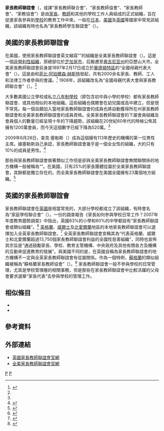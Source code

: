 {{Globalize}}
'''家長教師聯誼會'''（{{lang|en|'''Parent-Teacher Association'''}}，或譯“家長教師聯合會”、“家長教師協會”、“家長教師會”、“家教協會”）是由[[家長|家長]]、[[教師|教師]]和其他的學校工作人員組成的正式組織，旨在促進家長參與到[[學校|學校]]的教育工作中來。一般在[[日本|日本]]、[[美國|美國]]及[[英國|英國]]等國家中常見該組織，該組織有時也名為“家長教師學生聯誼會”（{{lang|en|Parent-Teacher-Student Association}}）。

== 美國的家長教師聯誼會 ==
在美國，使用家長教師聯誼會英文縮寫“{{lang|en|PTA}}”的組織是全美家長教師聯誼會（{{lang|en|National Parent Teacher Association}}）。這是一個[[非營利組織|非營利性組織]]，原總部位於[[芝加哥市|芝加哥市]]，后搬遷至[[弗吉尼亚州|弗吉尼亚州]]的亞歷山大市。全美家長教師聯誼會前身是1897年2月17日成立於[[華盛頓特區|華盛頓特區]]的“全國母親代表大會”（{{lang|en|National Congress of Mothers}}）。這是由{{Link-en|愛麗絲·麥克萊倫·伯尼|Alice McLellan Birney}}和[[菲比·阿珀爾森·赫斯特|菲比·阿珀爾森·赫斯特]]發起，共有2000余名家長、教師、工人和法律工作者參與的會議。<ref name="Tillman">{{cite book|last=Tillman|first=Elvena B.|editor=Edward T. James|title=Notable American Women: A Biographical Dictionary: Notable American Women, 1607-1950: A Biographical Dictionary.|volume=I|date=January 1, 1971|publisher=Belknap Press|isbn=9780674627345|pages=147–48}}</ref> 1908年，該組織改名為“全國母親代表大會與家長教師聯合會”（{{lang|en|National Congress of Mothers and Parent-Teacher Associations}}）。<ref name="Tillman"/>

大多數美國公立學校或私立[[八年制學校|八年制學校]]（即包含初中與小學的學校）都有家長教師聯誼會、{{tsl|en|Parent Teacher Organization|家長教師組織}}或其他相似的本地組織。這些組織也偶爾會在幼兒園或高中建立，但是很不常見。每一個自願加入當地家長教師聯誼會的成員也將自動獲得所在州家長教師聯誼會和全美家長教師聯誼會的成員資格。全美家長教師聯誼會的下屬會員組織及會員個人的數量已經呈現十年的下降趨勢，該組織在20世紀60年代的時候公佈其擁有1200萬會員，而今天這個數字已經下降為520萬。<ref name="faq"/>

2009年6月28日，查克·塞勒斯（{{lang|en|Chuck Saylors}}）成為這個擁有113年歷史的機構的第一位男性主席。據塞勒斯自己承認，家長教師聯誼會幾乎是一個全女性的組織，大約只有10%的成員是男性。<ref name="PTA Welcomes First Male President">{{cite web |url=http://www.npr.org/templates/story/story.php?storyId=106027156 |title=PTA Welcomes First Male President |accessdate=2009-06-28 |work=NPR story |archive-date=2016-03-04 |archive-url=https://web.archive.org/web/20160304224658/http://www.npr.org/templates/story/story.php?storyId=106027156 |dead-url=no }}</ref>

那些與家長教師聯誼會做著類似工作但是卻與全美家長教師聯誼會無關聯關係的地方機構一般被稱為“{{tsl|en|Parent Teacher Organization|家長教師組織}}”。在美國，只有25%的家長團體從屬於全美家長教師聯誼會，其餘都是獨立存在的。而全美家長教師聯誼會在美國全國擁有23萬個地方組織。<ref name="faq">{{cite web |url=http://www.pta.org/1169.asp |title=FAQs / PTA Annual Report |accessdate=2009-03-09 |work=National PTA (United States) |deadurl=yes |archiveurl=https://web.archive.org/web/20090309045544/http://pta.org/1169.asp |archivedate=2009-03-09 |df= }}</ref>

== 英國的家長教師聯誼會 ==
家長教師聯誼會在[[英國|英國]]是相當常見的，大部分學校都成立了該組織，有時會名為“家庭學校聯合會”（{{lang|en|Home School Associations}}）。一份{{Link-en|英國國家教育研究基金會|National Foundation for Educational Research}}的調查報告《家長如何參與學校日常工作？2007年年度教育趨勢調查》中指出，英國83%的小學和60%的中學都設有“家長教師聯誼會或類似組織”。<ref>{{cite web |url=http://www.nfer.ac.uk/nfer/publications/ASO01/ASO01part9.pdf |title=存档副本 |accessdate=2014-02-12 |deadurl=yes |archiveurl=https://web.archive.org/web/20140305103039/http://www.nfer.ac.uk/nfer/publications/ASO01/ASO01part9.pdf |archivedate=2014-03-05 }}</ref> [[英格蘭|英格蘭]]、[[威爾士|威爾士]]及[[北愛爾蘭|北愛爾蘭]]地區的本地家長教師聯誼會可以選擇加入全英家長教師聯誼會。<ref>{{cite web |url=http://www.pta.org.uk/ |title=PTA-UK Advancing Education | Supporting PTAs |publisher=Pta.org.uk |date=2013-06-04 |accessdate=2013-08-08 |archive-date=2013-08-06 |archive-url=https://web.archive.org/web/20130806031212/http://pta.org.uk/ |dead-url=yes }}</ref> 全英家長教師聯誼會宣稱其為“代表英格蘭、威爾士和北愛爾蘭超過13,750個家長教師聯誼會利益的全國性慈善組織”，同時也宣佈其宗旨是“通過鼓勵家長、學校、教育主管機構、中央政府及其他有關各方及機構的互動來促進教育的發展”。與美國不同的是，在英國自稱為家長教師聯誼會的地方機構不一定與全英家長教師聯誼會有從屬關係。作為一個特例，[[蘇格蘭|蘇格蘭]]的類似組織被稱為“蘇格蘭家長教師協會”（{{lang|en|The Scottish Parent Teacher Council}}）。<ref>{{cite web |url=http://www.sptc.info/ |title=Scottish Parent Teacher Council - Promoting Partnerships in Scottish Education |publisher=Sptc.info |date= |accessdate=2013-08-08 |archive-date=2013-09-15 |archive-url=https://web.archive.org/web/20130915020533/http://www.sptc.info/ |dead-url=no }}</ref> 家長教師聯誼會一般不參與學校的日常管理，尤其是學校管理層的相關事務，但是那些在家長教師聯誼會中比較活躍的父母會要求選舉“家長代表”去參與學校的管理工作。

== 相似條目 ==
* {{Link-en|澳大利亞家長與公民聯合會|Parents and Citizens}}
* {{Link-en|家長教師組織|Parent Teacher Organization}}

== 參考資料 ==
{{Reflist}}

== 外部連結 ==
* [http://www.pta.org.uk/ 英國家長教師聯誼會官網]{{Wayback|url=http://www.pta.org.uk/ |date=20131209213432 }}{{en}}
* [http://www.pta.org/ 全美家長教師聯誼會官網]{{Wayback|url=http://www.pta.org/ |date=20140303222901 }}{{en}}

{{教养}}

[[Category:教育组织|P]]
[[Category:學校教育|P]]